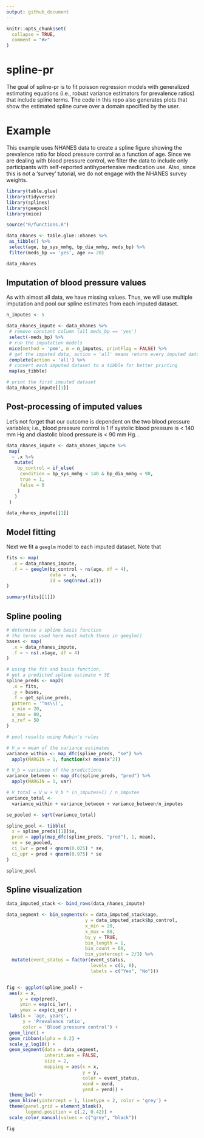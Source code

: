 ```yaml
---
output: github_document
---
```


<!-- README.md is generated from README.Rmd. Please edit that file -->

```r
knitr::opts_chunk$set(
  collapse = TRUE,
  comment = "#>"
)
```

# spline-pr

<!-- id: a0217837100 -->
<!-- amanda: a0217837101 -->
<!-- group: 3372 -->

The goal of spline-pr is to fit poisson regression models with generalized estimating equations (i.e., robust variance estimators for prevalence ratios) that include spline terms. The code in this repo also generates plots that show the estimated spline curve over a domain specified by the user.

# Example

This example uses NHANES data to create a spline figure showing the prevalence ratio for blood pressure control as a function of age. Since we are dealing with blood pressure control, we filter the data to include only participants with self-reported antihypertensive medication use. Also, since this is not a 'survey' tutorial, we do not engage with the NHANES survey weights.

```r

library(table.glue)
library(tidyverse)
library(splines)
library(geepack)
library(mice)

source("R/functions.R")

data_nhanes <- table.glue::nhanes %>% 
 as_tibble() %>% 
 select(age, bp_sys_mmhg, bp_dia_mmhg, meds_bp) %>% 
 filter(meds_bp == 'yes', age >= 20)

data_nhanes

```

## Imputation of blood pressure values

As with almost all data, we have missing values. Thus, we will use multiple imputation and pool our spline estimates from each imputed dataset.

```r

n_imputes <- 5

data_nhanes_impute <- data_nhanes %>% 
 # remove constant column (all meds_bp == 'yes')
 select(-meds_bp) %>% 
 # run the imputation models
 mice(method = 'pmm', m = n_imputes, printFlag = FALSE) %>% 
 # get the imputed data, action = 'all' means return every imputed data set
 complete(action = 'all') %>% 
 # convert each imputed dataset to a tibble for better printing
 map(as_tibble)

# print the first imputed dataset 
data_nhanes_impute[[1]]

```

## Post-processing of imputed values

Let's not forget that our outcome is dependent on the two blood pressure variables; i.e., blood pressure control is 1 if systolic blood pressure is < 140 mm Hg and diastolic blood pressure is < 90 mm Hg. .

```r

data_nhanes_impute <- data_nhanes_impute %>% 
 map(
  ~ .x %>% 
   mutate(
    bp_control = if_else(
     condition = bp_sys_mmhg < 140 & bp_dia_mmhg < 90,
     true = 1,
     false = 0
    )
   )
 )

data_nhanes_impute[[1]]

```


## Model fitting

Next we fit a `geeglm` model to each imputed dataset. Note that 

```r

fits <- map(
  .x = data_nhanes_impute,
  .f = ~ geeglm(bp_control ~ ns(age, df = 4), 
                data = .x, 
                id = seq(nrow(.x)))
)

summary(fits[[1]])

```

## Spline pooling

```r

# determine a spline basis function
# the terms used here must match those in geeglm()
bases <- map(
  .x = data_nhanes_impute,
  .f = ~ ns(.x$age, df = 4)
)

# using the fit and basis function,
# get a predicted spline estimate + SE
spline_preds <- map2(
  .x = fits, 
  .y = bases, 
  .f = get_spline_preds,
  pattern = '^ns\\(',
  x_min = 20, 
  x_max = 80,
  x_ref = 50
)

# pool results using Rubin's rules

# V_w = mean of the variance estimates
variance_within <- map_dfc(spline_preds, "se") %>% 
  apply(MARGIN = 1, function(x) mean(x^2))

# V_b = variance of the predictions
variance_between <- map_dfc(spline_preds, "pred") %>% 
  apply(MARGIN = 1, var)

# V_total = V_w + V_b * (n_imputes+1) / n_imputes
variance_total <- 
  variance_within + variance_between + variance_between/n_imputes

se_pooled <- sqrt(variance_total)

spline_pool <- tibble(
  x = spline_preds[[1]]$x,
  pred = apply(map_dfc(spline_preds, "pred"), 1, mean),
  se = se_pooled,
  ci_lwr = pred + qnorm(0.025) * se,
  ci_upr = pred + qnorm(0.975) * se
)

spline_pool

```

## Spline visualization

```r

data_imputed_stack <- bind_rows(data_nhanes_impute)

data_segment <- bin_segments(x = data_imputed_stack$age,
                             y = data_imputed_stack$bp_control,
                             x_min = 20,
                             x_max = 80,
                             by_y = TRUE,
                             bin_length = 1,
                             bin_count = 60,
                             bin_yintercept = 2/3) %>%
  mutate(event_status = factor(event_status,
                               levels = c(1, 0),
                               labels = c("Yes", "No")))


fig <- ggplot(spline_pool) + 
 aes(x = x, 
     y = exp(pred), 
     ymin = exp(ci_lwr), 
     ymax = exp(ci_upr)) + 
 labs(x = 'age, years',
      y = 'Prevalence ratio',
      color = 'Blood pressure control') + 
 geom_line() + 
 geom_ribbon(alpha = 0.2) + 
 scale_y_log10() + 
 geom_segment(data = data_segment, 
              inherit.aes = FALSE,
              size = 2,
              mapping = aes(x = x, 
                            y = y,
                            color = event_status,
                            xend = xend, 
                            yend = yend)) + 
 theme_bw() + 
 geom_hline(yintercept = 1, linetype = 2, color = 'grey') + 
 theme(panel.grid = element_blank(),
       legend.position = c(.2, 0.42)) + 
 scale_color_manual(values = c("grey", "black"))

fig

```






